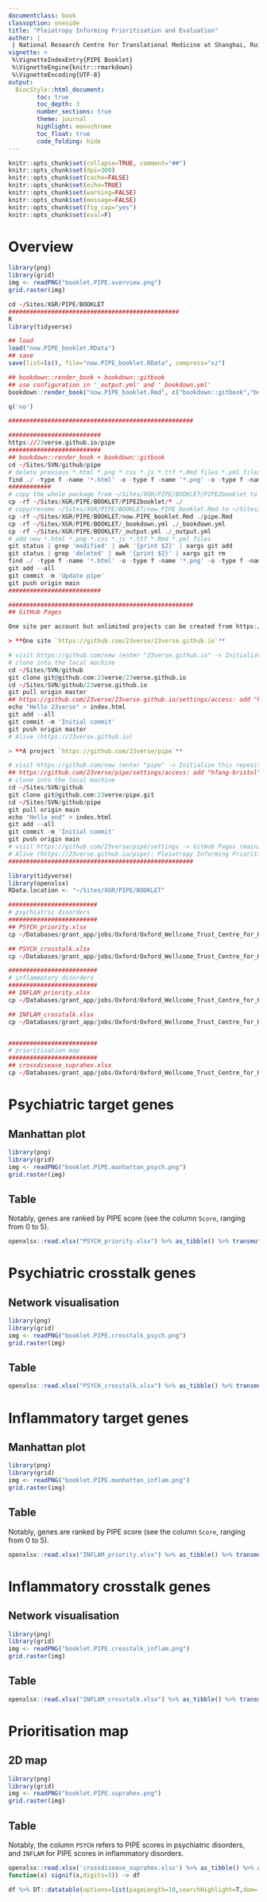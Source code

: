 ```yaml
---
documentclass: book
classoption: oneside
title: "Pleiotropy Informing Prioritisation and Evaluation"
author: |
 | National Research Centre for Translational Medicine at Shanghai, Ruijin Hospital affiliated to Shanghai Jiao Tong University School of Medicine, Shanghai, China
vignette: >
 %\VignetteIndexEntry{PIPE Booklet}
 %\VignetteEngine{knitr::rmarkdown}
 %\VignetteEncoding{UTF-8}
output: 
  BiocStyle::html_document:
        toc: true
        toc_depth: 3
        number_sections: true
        theme: journal
        highlight: monochrome
        toc_float: true
        code_folding: hide
---
```


```r
knitr::opts_chunk$set(collapse=TRUE, comment="##")
knitr::opts_chunk$set(dpi=300)
knitr::opts_chunk$set(cache=FALSE)
knitr::opts_chunk$set(echo=TRUE)
knitr::opts_chunk$set(warning=FALSE)
knitr::opts_chunk$set(message=FALSE)
knitr::opts_chunk$set(fig_cap="yes")
knitr::opts_chunk$set(eval=F)
```


# Overview {#index}

```r
library(png)
library(grid)
img <- readPNG("booklet.PIPE.overview.png")
grid.raster(img)
```


```r
cd ~/Sites/XGR/PIPE/BOOKLET
################################################
R
library(tidyverse)

## load
load("now.PIPE_booklet.RData")
## save
save(list=ls(), file="now.PIPE_booklet.RData", compress="xz")

## bookdown::render_book + bookdown::gitbook
## use configuration in '_output.yml' and '_bookdown.yml'
bookdown::render_book("now.PIPE_booklet.Rmd", c("bookdown::gitbook","bookdown::pdf_book","bookdown::tufte_html_book")[1])

q('no')

####################################################

##########################
https://23verse.github.io/pipe
##########################
## bookdown::render_book + bookdown::gitbook
cd ~/Sites/SVN/github/pipe
# delete previous *.html *.png *.css *.js *.ttf *.Rmd files *.yml files
find ./ -type f -name '*.html' -o -type f -name '*.png' -o -type f -name '*.css' -o -type f -name '*.js' -o -type f -name '*.ttf' -o -type f -name '*.Rmd' -o -type f -name '*.yml' -o -type f -name '*.RDS' -o -type f -name '*.r' | xargs rm -rf
############
# copy the whole package from ~/Sites/XGR/PIPE/BOOKLET/PIPE2booklet to ~/Sites/SVN/github/pipe
cp -rf ~/Sites/XGR/PIPE/BOOKLET/PIPE2booklet/* ./
# copy/rename ~/Sites/XGR/PIPE/BOOKLET/now.PIPE_booklet.Rmd to ~/Sites/SVN/github/pipe/pipe.Rmd
cp -rf ~/Sites/XGR/PIPE/BOOKLET/now.PIPE_booklet.Rmd ./pipe.Rmd
cp -rf ~/Sites/XGR/PIPE/BOOKLET/_bookdown.yml ./_bookdown.yml
cp -rf ~/Sites/XGR/PIPE/BOOKLET/_output.yml ./_output.yml
# add new *.html *.png *.css *.js *.ttf *.Rmd *.yml files
git status | grep 'modified' | awk '{print $2}' | xargs git add
git status | grep 'deleted' | awk '{print $2}' | xargs git rm
find ./ -type f -name '*.html' -o -type f -name '*.png' -o -type f -name '*.css' -o -type f -name '*.js' -o -type f -name '*.ttf' -o -type f -name '*.Rmd' -o -type f -name '*.yml' -o -type f -name '*.RDS' -o -type f -name '*.r' | xargs git add
git add --all
git commit -m 'Update pipe'
git push origin main
##########################

####################################################
## GitHub Pages

One site per account but unlimited projects can be created from https://pages.github.com:

> **One site `https://github.com/23verse/23verse.github.io`**

# visit https://github.com/new (enter "23verse.github.io" -> Initialize this repository with a README)
# clone into the local machine 
cd ~/Sites/SVN/github
git clone git@github.com:23verse/23verse.github.io
cd ~/Sites/SVN/github/23verse.github.io
git pull origin master
## https://github.com/23verse/23verse.github.io/settings/access: add "hfang-bristol"
echo "Hello 23verse" > index.html
git add --all
git commit -m 'Initial commit'
git push origin master
# Alive (https://23verse.github.io)

> **A project `https://github.com/23verse/pipe`**

# visit https://github.com/new (enter "pipe" -> Initialize this repository with a README)
## https://github.com/23verse/pipe/settings/access: add "hfang-bristol"
# clone into the local machine 
cd ~/Sites/SVN/github
git clone git@github.com:23verse/pipe.git
cd ~/Sites/SVN/github/pipe
git pull origin main
echo "Hello end" > index.html
git add --all
git commit -m 'Initial commit'
git push origin main
# visit https://github.com/23verse/pipe/settings -> GitHub Pages (main/root)
# Alive (https://23verse.github.io/pipe): Pleiotropy Informing Prioritisation and Evaluation (PIPE)
####################################################
```

```r
library(tidyverse)
library(openxlsx)
RData.location <- "~/Sites/XGR/PIPE/BOOKLET"
```

```r
#########################
# psychiatric disorders
#########################
## PSYCH_priority.xlsx
cp ~/Databases/grant_app/jobs/Oxford/Oxford_Wellcome_Trust_Centre_for_Human_Genetics/ULTRA-DD/BID/outputs_cross/PSYCH_priority.xlsx ~/Sites/XGR/PIPE/BOOKLET

## PSYCH_crosstalk.xlsx
cp ~/Databases/grant_app/jobs/Oxford/Oxford_Wellcome_Trust_Centre_for_Human_Genetics/ULTRA-DD/BID/outputs_cross/PSYCH_crosstalk.xlsx ~/Sites/XGR/PIPE/BOOKLET

#########################
# inflammatory disorders
#########################
## INFLAM_priority.xlsx
cp ~/Databases/grant_app/jobs/Oxford/Oxford_Wellcome_Trust_Centre_for_Human_Genetics/ULTRA-DD/BID/outputs_cross/INFLAM_priority.xlsx ~/Sites/XGR/PIPE/BOOKLET

## INFLAM_crosstalk.xlsx
cp ~/Databases/grant_app/jobs/Oxford/Oxford_Wellcome_Trust_Centre_for_Human_Genetics/ULTRA-DD/BID/outputs_cross/INFLAM_crosstalk.xlsx ~/Sites/XGR/PIPE/BOOKLET


#########################
# prioritisation map
#########################
## crossdisease_suprahex.xlsx
cp ~/Databases/grant_app/jobs/Oxford/Oxford_Wellcome_Trust_Centre_for_Human_Genetics/ULTRA-DD/BID/outputs_cross/crossdisease_suprahex.xlsx ~/Sites/XGR/PIPE/BOOKLET

```

# Psychiatric target genes

## Manhattan plot

```r
library(png)
library(grid)
img <- readPNG("booklet.PIPE.manhattan_psych.png")
grid.raster(img)
```

## Table

Notably, genes are ranked by PIPE score (see the column `Score`, ranging from 0 to 5).

```r
openxlsx::read.xlsx("PSYCH_priority.xlsx") %>% as_tibble() %>% transmute(Target=name, Rank=rank, Score=signif(rating,digits=4), Description=description, nGene, cGene, eGene) %>% DT::datatable(options=list(pageLength=10,searchHighlight=T,dom='Bfrtip',buttons=c('csv','copy'), dom='t',scrollX=T), style='default', caption="", rownames=FALSE, escape=F, extensions=c('Buttons'))
```


# Psychiatric crosstalk genes

## Network visualisation

```r
library(png)
library(grid)
img <- readPNG("booklet.PIPE.crosstalk_psych.png")
grid.raster(img)
```

## Table

```r
openxlsx::read.xlsx("PSYCH_crosstalk.xlsx") %>% as_tibble() %>% transmute(Target=name, Rank=rank, Score=signif(rating,digits=4), Description=description, nGene, cGene, eGene) %>% DT::datatable(options=list(pageLength=10,searchHighlight=T,dom='Bfrtip',buttons=c('csv','copy'), dom='t',scrollX=T), style='default', caption="", rownames=FALSE, escape=F, extensions=c('Buttons'))
```


# Inflammatory target genes

## Manhattan plot

```r
library(png)
library(grid)
img <- readPNG("booklet.PIPE.manhattan_inflam.png")
grid.raster(img)
```

## Table

Notably, genes are ranked by PIPE score (see the column `Score`, ranging from 0 to 5).

```r
openxlsx::read.xlsx("INFLAM_priority.xlsx") %>% as_tibble() %>% transmute(Target=name, Rank=rank, Score=signif(rating,digits=4), Description=description, nGene, cGene, eGene) %>% DT::datatable(options=list(pageLength=10,searchHighlight=T,dom='Bfrtip',buttons=c('csv','copy'), dom='t',scrollX=T), style='default', caption="", rownames=FALSE, escape=F, extensions=c('Buttons'))
```


# Inflammatory crosstalk genes

## Network visualisation

```r
library(png)
library(grid)
img <- readPNG("booklet.PIPE.crosstalk_inflam.png")
grid.raster(img)
```

## Table

```r
openxlsx::read.xlsx("INFLAM_crosstalk.xlsx") %>% as_tibble() %>% transmute(Target=name, Rank=rank, Score=signif(rating,digits=4), Description=description, nGene, cGene, eGene) %>% DT::datatable(options=list(pageLength=10,searchHighlight=T,dom='Bfrtip',buttons=c('csv','copy'), dom='t',scrollX=T), style='default', caption="", rownames=FALSE, escape=F, extensions=c('Buttons'))
```


# Prioritisation map

## 2D map

```r
library(png)
library(grid)
img <- readPNG("booklet.PIPE.suprahex.png")
grid.raster(img)
```

## Table

Notably, the column `PSYCH` refers to PIPE scores in psychiatric disorders, and `INFLAM` for PIPE scores in inflammatory disorders.

```r
openxlsx::read.xlsx('crossdisease_suprahex.xlsx') %>% as_tibble() %>% arrange(Cluster,Index,Target) %>% mutate(Cluster=str_replace_all(Cluster,'C','') %>% as.numeric()) %>% mutate_at(c('PSYCH','INFLAM'), 
function(x) signif(x,digits=3)) -> df

df %>% DT::datatable(options=list(pageLength=10,searchHighlight=T,dom='Bfrtip',buttons=c('csv','copy'), dom='t',scrollX=T,fixedColumns=list(leftColumns=3)), style='default', caption="", rownames=FALSE, escape=F, extensions=c('Buttons','FixedColumns'))
```

